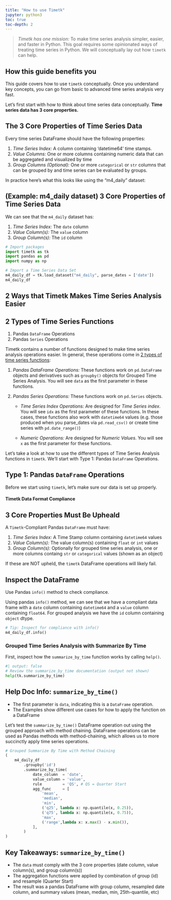 ```yaml
---
title: "How to use Timetk"
jupyter: python3
toc: true
toc-depth: 2
---
```


> *Timetk has one mission:* To make time series analysis simpler, easier, and faster in Python. This goal requires some opinionated ways of treating time series in Python. We will conceptually lay out how `timetk` can help. 

::: {.callout-note collapse="false"}
## How this guide benefits you

This guide covers how to use `timetk` conceptually. Once you understand key concepts, you can go from basic to advanced time series analysis very fast. 
:::



Let's first start with how to think about time series data conceptually. **Time series data has 3 core properties.** 

## The 3 Core Properties of Time Series Data

Every time series DataFrame should have the following properties:

1. *Time Series Index:* A column containing 'datetime64' time stamps.
2. *Value Columns:* One or more columns containing numeric data that can be aggregated and visualized by time
3. *Group Columns (Optional):* One or more `categorical` or `str` columns that can be grouped by and time series can be evaluated by groups. 

In practice here's what this looks like using the "m4_daily" dataset:

::: {.callout-note collapse="false"}
## (Example: m4_daily dataset) 3 Core Properties of Time Series Data

We can see that the `m4_daily` dataset has:

1. *Time Series Index:* The `date` column
2. *Value Column(s):* The `value` column
3. *Group Column(s):* The `id` column
:::

```python
# Import packages
import timetk as tk
import pandas as pd
import numpy as np

# Import a Time Series Data Set
m4_daily_df = tk.load_dataset("m4_daily", parse_dates = ['date'])
m4_daily_df
```

## 2 Ways that Timetk Makes Time Series Analysis Easier

::: {.callout-note collapse="false"}
## 2 Types of Time Series Functions

1. Pandas `DataFrame` Operations
2. Pandas `Series` Operations 
:::

Timetk contains a number of functions designed to make time series analysis operations easier. In general, these operations come in <u>2 types of time series functions</u>:

1. *Pandas DataFrame Operations:* These functions work on `pd.DataFrame` objects and derivatives such as `groupby()` objects for Grouped Time Series Analysis. You will see `data` as the first parameter in these functions. 
   
2. *Pandas Series Operations:* These functions work on `pd.Series` objects.
    
   - *Time Series Index Operations:* Are designed for *Time Series index*. You will see `idx` as the first parameter of these functions. In these cases, these functions also work with `datetime64` values (e.g. those produced when you parse_dates via `pd.read_csv()` or create time series with `pd.date_range()`)
   
   - *Numeric Operations:* Are designed for *Numeric Values*. You will see `x` as the first parameter for these functions. 

Let's take a look at how to use the different types of Time Series Analysis functions in `timetk`. We'll start with Type 1: Pandas `DataFrame` Operations. 

## Type 1: Pandas `DataFrame` Operations

Before we start using `timetk`, let's make sure our data is set up properly. 

#### Timetk Data Format Compliance

::: {.callout-important collapse="false"}
## 3 Core Properties Must Be Upheald

A `Timetk`-Compliant Pandas `DataFrame` must have:

1. *Time Series Index:* A Time Stamp column containing `datetime64` values
2. *Value Column(s):* The value column(s) containing `float` or `int` values
3. *Group Column(s):* Optionally for grouped time series analysis, one or more columns containg `str` or `categorical` values (shown as an object)

If these are NOT upheld, the `timetk` DataFrame operations will likely fail. 
:::

::: {.callout-tip collapse="false"}
## Inspect the DataFrame

Use Pandas `info()` method to check compliance. 
:::

Using pandas `info()` method, we can see that we have a compliant data frame with a `date` column containing `datetime64` and a `value` column containing `float64`. For grouped analysis we have the `id` column containing `object` dtype. 

```python
# Tip: Inspect for compliance with info()
m4_daily_df.info()
```

### Grouped Time Series Analysis with Summarize By Time

First, inspect how the `summarize_by_time` function works by calling `help()`. 

```python
#| output: false
# Review the summarize_by_time documentation (output not shown)
help(tk.summarize_by_time)
```

::: {.callout-note collapse="false"}
## Help Doc Info: `summarize_by_time()`

- The first parameter is `data`, indicating this is a `DataFrame` operation. 
- The Examples show different use cases for how to apply the function on a DataFrame
:::

Let's test the `summarize_by_time()` DataFrame operation out using the grouped approach with method chaining. DataFrame operations can be used as Pandas methods with method-chaining, which allows us to more succinctly apply time series operations.

```python
# Grouped Summarize By Time with Method Chaining
(
    m4_daily_df
        .groupby('id')
        .summarize_by_time(
            date_column  = 'date',
            value_column = 'value',
            rule         = 'QS', # QS = Quarter Start
            agg_func     = [
                'mean', 
                'median', 
                'min',
                ('q25', lambda x: np.quantile(x, 0.25)),
                ('q75', lambda x: np.quantile(x, 0.75)),
                'max',
                ('range',lambda x: x.max() - x.min()),
            ],
        )
)
```

::: {.callout-note collapse="false"}
## Key Takeaways: `summarize_by_time()`

- The `data` must comply with the 3 core properties (date column, value column(s), and group column(s)) 
- The aggregation functions were applied by combination of group (id) and resample (Quarter Start)
- The result was a pandas DataFrame with group column, resampled date column, and summary values (mean, median, min, 25th-quantile, etc)
:::

